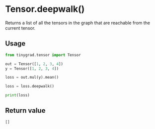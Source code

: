 # Tensor.deepwalk()

Returns a list of all the tensors in the graph that are reachable from the current tensor.

## Usage
```python copy
from tinygrad.tensor import Tensor

out = Tensor([1, 2, 3, 4])
y = Tensor([1, 2, 3, 4])

loss = out.mul(y).mean()

loss = loss.deepwalk()

print(loss)
```

## Return value
```bash
[]
```